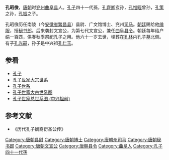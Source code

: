 '''孔昭儉'''，[[唐朝|唐朝]]时[[兖州_(古代)|兖州]][[曲阜县|曲阜县]]人。[[孔子|孔子]]四十一代孫，[[孔齊卿|孔齊卿]]玄孙，[[孔惟晊|孔惟晊]]曾孙，[[孔策|孔策]]之孙，[[孔振|孔振]]之子。

孔昭儉历任南陵（今[[安徽省|安徽省]][[繁昌县|繁昌县]]）县尉、广文馆博士、兖州[[司马|司马]]。[[唐朝政府|朝廷]]赐给他[[绯服|绯服]]，授[[秘书郎|秘书郎]]。后来袭封文宣公，为第七代文宣公，兼任[[曲阜县|曲阜]][[县令|县令]]。朝廷每年给户绢一百匹，供春秋季祭祀孔子之用。他六十一岁去世，埋葬在[[孔林|孔林]]内孔子墓北侧。有子[[孔光嗣|孔光嗣]]，孙子是中兴祖[[孔仁玉|孔仁玉]]。

==参看==
*[[孔子|孔子]]
*[[孔子世家大宗世系|孔子世家大宗世系]]
*[[孔子世系|孔子世系]]
*[[孔子世家大宗世系图|孔子世家大宗世系图]]
*[[孔子世家总世系图_(中兴祖前)|孔子世家总世系图 (中兴祖前)]]
==参考文献==
*《历代孔子嫡裔衍圣公传》
{{reflist}}

{{start box}}
{{s-before|[[孔振|孔振]]}}
{{s-title|[[唐朝|唐朝]][[文宣公|文宣公]]|？}}
{{s-after|[[孔邈_(五代)|孔邈]]}}
{{end box}}
{{衍圣公}}
[[Category:唐朝县尉|Category:唐朝县尉]]
[[Category:唐朝博士|Category:唐朝博士]]
[[Category:唐朝州司马|Category:唐朝州司马]]
[[Category:唐朝秘书郎|Category:唐朝秘书郎]]
[[Category:唐朝文宣公|Category:唐朝文宣公]]
[[Category:唐朝县令|Category:唐朝县令]]
[[Category:曲阜人|Category:曲阜人]]
[[Category:孔子四十一代孫|Category:孔子四十一代孫]]